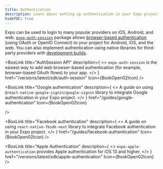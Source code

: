 ```yaml
---
title: Authentication
description: Learn about setting up authentication in your Expo project.
hideTOC: true
---
```



Expo can be used to login to many popular providers on iOS, Android, and web. [`expo-auth-session`](/versions/latest/sdk/auth-session/) package allows [browser-based authentication](/versions/latest/sdk/auth-session/#how-web-browser-based-authentication-flows-work) (using OAuth or OpenID Connect) to your project for Android, iOS, and the web. You can also implement authentication using native libraries for third-party providers with [development builds](/develop/development-builds/create-a-build).

<BoxLink
  title="AuthSession API"
  description={
    <>
      <CODE>expo-auth-session</CODE> is the easiest way to add web browser-based authentication (for
      example, browser-based OAuth flows) to your app.
    </>
  }
  href="/versions/latest/sdk/auth-session"
  Icon={BookOpen02Icon}
/>

<BoxLink
  title="Google authentication"
  description={
    <>
      A guide on using <CODE>@react-native-google-signin/google-signin</CODE> library to integrate
      Google authentication in your Expo project.
    </>
  }
  href="/guides/google-authentication"
  Icon={BookOpen02Icon}

/>

<BoxLink
  title="Facebook authentication"
  description={
    <>
      A guide on using <CODE>react-native-fbsdk-next</CODE> library to integrate Facebook
      authentication in your Expo project.
    </>
  }
  href="/guides/facebook-authentication"
  Icon={BookOpen02Icon}
/>

<BoxLink
  title="Apple Authentication"
  description={
    <>
      <CODE>expo-apple-authentication</CODE> provides Apple authentication for iOS 13 and higher.
    </>
  }
  href="/versions/latest/sdk/apple-authentication"
  Icon={BookOpen02Icon}
/>

<BoxLink
  title="Other authentication examples"
  description="A collection of examples for implementing web-based authentication in your Expo app using AuthSession API and other OAuth providers. "
  href="/guides/authentication"
  Icon={BookOpen02Icon}
/>
